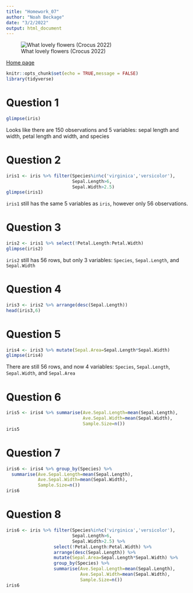 ```yaml
---
title: "Homework_07"
author: "Noah Beckage"
date: "3/2/2022"
output: html_document
---
```


![What lovely flowers (Crocus 2022)](iris.jpg)

[Home page](index.html)

```r
knitr::opts_chunk$set(echo = TRUE,message = FALSE)
library(tidyverse)
```
# Question 1
```r
glimpse(iris)
```
Looks like there are 150 observations and 5 variables: sepal length and width, petal length and width, and species

# Question 2
```r
iris1 <- iris %>% filter(Species%in%c('virginica','versicolor'),
                         Sepal.Length>6,
                         Sepal.Width>2.5)
glimpse(iris1)
```
`iris1` still has the same 5 variables as `iris`, however only 56 observations.

# Question 3
```r
iris2 <- iris1 %>% select(!Petal.Length:Petal.Width)
glimpse(iris2)
```
`iris2` still has 56 rows, but only 3 variables: `Species`, `Sepal.Length`, and `Sepal.Width`

# Question 4
```r
iris3 <- iris2 %>% arrange(desc(Sepal.Length))
head(iris3,6)
```

# Question 5
```r
iris4 <- iris3 %>% mutate(Sepal.Area=Sepal.Length*Sepal.Width)
glimpse(iris4)
```
There are still 56 rows, and now 4 variables: `Species`, `Sepal.Length`, `Sepal.Width`, and `Sepal.Area`

# Question 6
```r
iris5 <- iris4 %>% summarise(Ave.Sepal.Length=mean(Sepal.Length),
                             Ave.Sepal.Width=mean(Sepal.Width),
                             Sample.Size=n())
iris5
```

# Question 7
```r
iris6 <- iris4 %>% group_by(Species) %>% 
  summarise(Ave.Sepal.Length=mean(Sepal.Length),
            Ave.Sepal.Width=mean(Sepal.Width),
            Sample.Size=n())
iris6
```

# Question 8
```r
iris6 <- iris %>% filter(Species%in%c('virginica','versicolor'),
                         Sepal.Length>6,
                         Sepal.Width>2.5) %>% 
                  select(!Petal.Length:Petal.Width) %>% 
                  arrange(desc(Sepal.Length)) %>% 
                  mutate(Sepal.Area=Sepal.Length*Sepal.Width) %>% 
                  group_by(Species) %>% 
                  summarise(Ave.Sepal.Length=mean(Sepal.Length),
                            Ave.Sepal.Width=mean(Sepal.Width),
                            Sample.Size=n())
iris6
```




